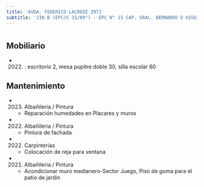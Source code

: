 ```yaml
---
title: 'AVDA. FEDERICO LACROZE 2971'
subtitle: 'JIN B (EPCJS 15/09°) - EPC N° 15 CAP. GRAL. BERNARDO O HIGGINS - EPA N° 15 CAP. GRAL. BERNARDO O HIGGINS'
---
```


#


## Mobiliario

*  (2022) : escritorio 2, mesa pupitre doble 30, silla escolar 60 





## Mantenimiento

*  (2023) Albañileria / Pintura 
    + Reparación humedades en Placares y muros

*  (2022) Albañileria / Pintura 
    + Pintura de fachada

*  (2022) Carpinterías 
    + Colocación de reja para ventana

*  (2021) Albañileria / Pintura 
    + Acondicionar muro medianero-Sector Juego, Piso de goma para el patio de jardin



